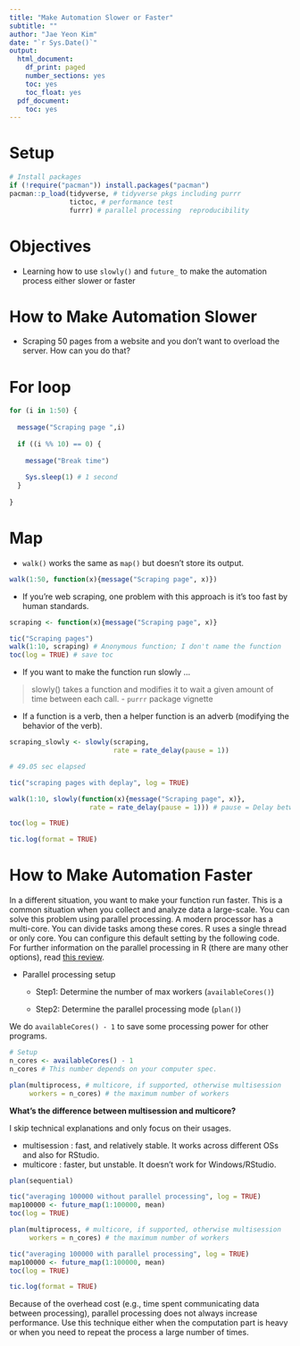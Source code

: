 ```yaml
---
title: "Make Automation Slower or Faster"
subtitle: ""
author: "Jae Yeon Kim"
date: "`r Sys.Date()`"
output:
  html_document:
    df_print: paged
    number_sections: yes
    toc: yes
    toc_float: yes
  pdf_document:
    toc: yes
---
```


# Setup 

```r
# Install packages 
if (!require("pacman")) install.packages("pacman")
pacman::p_load(tidyverse, # tidyverse pkgs including purrr
               tictoc, # performance test 
               furrr) # parallel processing  reproducibility 
```

# Objectives 

- Learning how to use `slowly()` and `future_` to make the automation process either slower or faster

# How to Make Automation Slower

- Scraping 50 pages from a website and you don't want to overload the server. How can you do that?

# For loop 

```r

for (i in 1:50) {
  
  message("Scraping page ",i)
  
  if ((i %% 10) == 0) {
    
    message("Break time")
    
    Sys.sleep(1) # 1 second 
  }
  
}

```

# Map 

- `walk()` works the same as `map()` but doesn't store its output. 


```r

walk(1:50, function(x){message("Scraping page", x)})

```

- If you're web scraping, one problem with this approach is it's too fast by human standards.

```r

scraping <- function(x){message("Scraping page", x)}

tic("Scraping pages")
walk(1:10, scraping) # Anonymous function; I don't name the function 
toc(log = TRUE) # save toc 

```

- If you want to make the function run slowly ... 

> slowly() takes a function and modifies it to wait a given amount of time between each call. - `purrr` package vignette 

- If a function is a verb, then a helper function is an adverb (modifying the behavior of the verb). 

```r
scraping_slowly <- slowly(scraping, 
                          rate = rate_delay(pause = 1))
```


```r

# 49.05 sec elapsed

tic("scraping pages with deplay", log = TRUE)

walk(1:10, slowly(function(x){message("Scraping page", x)},   
                    rate = rate_delay(pause = 1))) # pause = Delay between attempts in seconds

toc(log = TRUE)

tic.log(format = TRUE)

```

# How to Make Automation Faster 

In a different situation, you want to make your function run faster. This is a common situation when you collect and analyze data a large-scale. You can solve this problem using parallel processing. A modern processor has a multi-core. You can divide tasks among these cores. R uses a single thread or only core. You can configure this default setting by the following code. For further information on the parallel processing in R (there are many other options), read [this review](https://yxue-me.com/post/2019-05-12-a-glossary-of-parallel-computing-packages-in-r-2019/).

- Parallel processing setup 

    - Step1: Determine the number of max workers (`availableCores()`)
    
    - Step2: Determine the parallel processing mode (`plan()`) 

We do `availableCores() - 1` to save some processing power for other programs.

```r
# Setup 
n_cores <- availableCores() - 1
n_cores # This number depends on your computer spec.
```

```r
plan(multiprocess, # multicore, if supported, otherwise multisession
     workers = n_cores) # the maximum number of workers
```

**What's the difference between multisession and multicore?**

I skip technical explanations and only focus on their usages.

- multisession : fast, and relatively stable. It works across different OSs and also for RStudio.
- multicore :	faster, but unstable. It doesn't work for Windows/RStudio.

```r
plan(sequential)

tic("averaging 100000 without parallel processing", log = TRUE)
map100000 <- future_map(1:100000, mean)
toc(log = TRUE)
```


```r
plan(multiprocess, # multicore, if supported, otherwise multisession
     workers = n_cores) # the maximum number of workers

tic("averaging 100000 with parallel processing", log = TRUE)
map100000 <- future_map(1:100000, mean)
toc(log = TRUE)
```

```r
tic.log(format = TRUE)
```

Because of the overhead cost (e.g., time spent communicating data between processing), parallel processing does not always increase performance. Use this technique either when the computation part is heavy or when you need to repeat the process a large number of times.  
